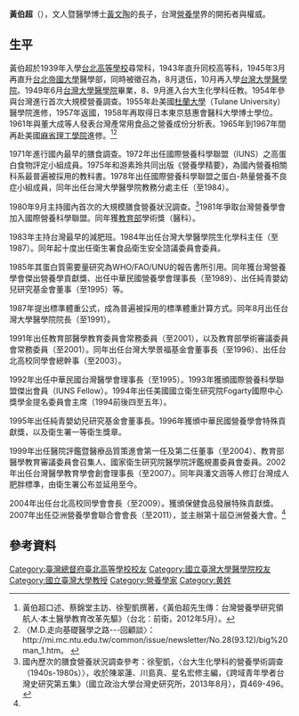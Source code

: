 {{blpsources|time=2016-08-19T13:34:58+00:00}}
'''黃伯超'''（{{bd|1926年||}}），文人暨醫學博士[[黃文陶|黃文陶]]的長子，台灣[[營養學|營養學]]界的開拓者與權威。

==生平==
黃伯超於1939年入學[[台北高等學校|台北高等學校]]尋常科，1943年直升同校高等科，1945年3月再直升[[台北帝國大學|台北帝國大學]]醫學部，同時被徵召為{{link-ja|學徒出陣|学徒出陣|學徒兵}}，8月退伍，10月再入學[[台灣大學醫學院|台灣大學醫學院]]。1949年6月[[台灣大學醫學院|台灣大學醫學院]]畢業，8、9月進入台大生化學科任教。1954年參與台灣進行首次大規模營養調查。1955年赴美國[[杜蘭大學|杜蘭大學]]（Tulane University）醫學院進修，1957年返國，1958年再取得日本東京慈惠會醫科大學博士學位。1961年與董大成等人發表台灣產常用食品之營養成份分析表。1965年到1967年間再赴美國[[麻省理工學院|麻省理工學院]]進修。<ref name="黃伯超先生傳">黃伯超口述、蔡錦堂主訪、徐聖凱撰著，《黃伯超先生傳：台灣營養學研究領航人‧本土醫學教育改革先驅》（台北：前衛，2012年5月）。</ref><ref>〈M.D.走向基礎醫學之路---回顧談〉：http://mi.mc.ntu.edu.tw/common/issue/newsletter/No.28(93.12)/big%20man_1.htm。 {{Wayback|url=http://mi.mc.ntu.edu.tw/common/issue/newsletter/No.28(93.12)/big%20man_1.htm |date=20160920062240 }}</ref>

1971年進行國內最早的膳食調查。1972年出任國際營養科學聯盟（IUNS）之高蛋白食物評定小組成員。1975年和游素玲共同出版《營養學精要》，為國內營養相關科系最普遍被採用的教科書。1978年出任國際營養科學聯盟之蛋白-熱量營養不良症小組成員，同年出任台灣大學醫學院教務分處主任（至1984）。

1980年9月主持國內首次的大規模膳食營養狀況調查。<ref>國內歷次的膳食營養狀況調查參考：徐聖凱，〈台大生化學科的營養學術調查（1940s-1980s）〉，收於陳翠蓮、川島真、星名宏修主編，《跨域青年學者台灣史研究第五集》（國立政治大學台灣史研究所，2013年8月），頁469-496。</ref>1981年爭取台灣營養學會加入國際營養科學聯盟。同年獲[[中華民國教育部|教育部]]學術獎（醫科）。

1983年主持台灣最早的減肥班。1984年出任台灣大學醫學院生化學科主任（至1987）。同年起十度出任衛生署食品衛生安全諮議委員會委員。

1985年其蛋白質需要量研究為WHO/FAO/UNU的報告書所引用。同年獲台灣營養學會傑出營養學貢獻獎、出任中華民國營養學會理事長（至1989）、出任純青嬰幼兒研究基金會董事（至1995）等。

1987年提出標準體重公式，成為普遍被採用的標準體重計算方式。同年8月出任台灣大學醫學院院長（至1991）。

1991年出任教育部醫學教育委員會常務委員（至2001），以及教育部學術審議委員會常務委員（至2001）。同年出任台灣大學景福基金會董事長（至1996）、出任台北高校同學會總幹事（至2003）。

1992年出任中華民國台灣醫學會理事長（至1995）。1993年獲頒國際營養科學聯盟傑出會員（IUNS Fellow）。1994年出任美國國立衛生研究院Fogarty國際中心獎學金提名委員會主席（1994前後四至五年）。

1995年出任純青嬰幼兒研究基金會董事長。1996年獲頒中華民國營養學會特殊貢獻獎，以及衛生署一等衛生獎章。

1999年出任醫院評鑑暨醫療品質策進會第一任及第二任董事（至2004）、教育部醫學教育審議委員會召集人、國家衛生研究院醫學院評鑑規畫委員會委員。2002年出任台灣醫學教育學會創會理事長（至2007）。同年與潘文涵等人修訂台灣成人肥胖標準，由衛生署公布並延用至今。

2004年出任台北高校同學會會長（至2009）。獲頒保健食品發展特殊貢獻獎。2007年出任亞洲營養學會聯合會會長（至2011），並主辦第十屆亞洲營養大會。<ref name="黃伯超先生傳"/>

== 參考資料 ==
{{reflist}}

{{DEFAULTSORT:H}}
[[Category:臺灣總督府臺北高等學校校友|Category:臺灣總督府臺北高等學校校友]]
[[Category:國立臺灣大學醫學院校友|Category:國立臺灣大學醫學院校友]]
[[Category:國立臺灣大學教授|Category:國立臺灣大學教授]]
[[Category:營養學家|Category:營養學家]]
[[Category:黄姓|Category:黄姓]]
